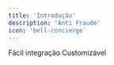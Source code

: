 ```yaml
---
title: 'Introdução'
description: 'Anti Fraude'
icon: 'bell-concierge'
---
```


<CardGroup cols={2}>
  <Card
    title="Instalação"
    icon="heart"
    href="/sdk-reference/anti-fraud/instalation"
  >
    Fácil integração
  </Card>
  <Card
    title="Opções"
    icon="sliders"
    href="/sdk-reference/anti-fraud/options"
  >
    Customizável
  </Card>
</CardGroup>

